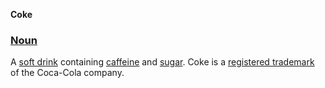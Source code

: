 '''Coke'''

===[[Noun]]===

A [[soft drink]] containing [[caffeine]] and [[sugar]]. Coke is a [[registered trademark]] of the Coca-Cola company.